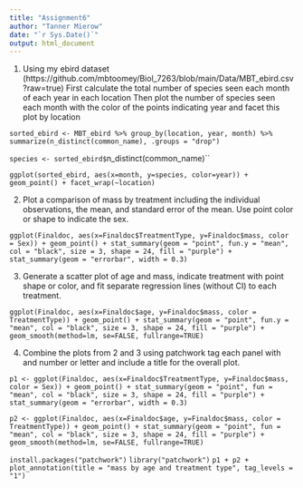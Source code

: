 ```yaml
---
title: "Assignment6"
author: "Tanner Mierow"
date: "`r Sys.Date()`"
output: html_document
---
```

1. Using my ebird dataset (https://github.com/mbtoomey/Biol_7263/blob/main/Data/MBT_ebird.csv?raw=true)
First calculate the total number of species seen each month of each year in each location
Then plot the number of species seen each month with the color of the points indicating year and facet this plot by location

`sorted_ebird <- MBT_ebird %>% group_by(location, year, month) %>% summarize(n_distinct(common_name), .groups = "drop")`

`species <- sorted_ebird$`n_distinct(common_name)``

`ggplot(sorted_ebird, aes(x=month, y=species, color=year)) + geom_point() + facet_wrap(~location)`

2. Plot a comparison of mass by treatment including the individual observations, the mean, and standard error of the mean. Use point color or shape to indicate the sex.

`ggplot(Finaldoc, aes(x=Finaldoc$TreatmentType, y=Finaldoc$mass, color = Sex)) + geom_point() + stat_summary(geom = "point", fun.y = "mean", col = "black", size = 3, shape = 24, fill = "purple") +  stat_summary(geom = "errorbar", width = 0.3)`
  
3. Generate a scatter plot of age and mass, indicate treatment with point shape or color, and fit separate regression lines (without CI) to each treatment.

`ggplot(Finaldoc, aes(x=Finaldoc$age, y=Finaldoc$mass, color = TreatmentType)) + geom_point() + stat_summary(geom = "point", fun.y = "mean", col = "black", size = 3, shape = 24, fill = "purple") + geom_smooth(method=lm, se=FALSE, fullrange=TRUE)`

4. Combine the plots from 2 and 3 using patchwork tag each panel with and number or letter and include a title for the overall plot.

`p1 <- ggplot(Finaldoc, aes(x=Finaldoc$TreatmentType, y=Finaldoc$mass, color = Sex)) + geom_point() + stat_summary(geom = "point", fun = "mean", col = "black", size = 3, shape = 24, fill = "purple") +  stat_summary(geom = "errorbar", width = 0.3)`

`p2 <- ggplot(Finaldoc, aes(x=Finaldoc$age, y=Finaldoc$mass, color = TreatmentType)) + geom_point() + stat_summary(geom = "point", fun = "mean", col = "black", size = 3, shape = 24, fill = "purple") + geom_smooth(method=lm, se=FALSE, fullrange=TRUE)`

`install.packages("patchwork")`
`library("patchwork")`
`p1 + p2 + plot_annotation(title = "mass by age and treatment type", tag_levels = "1")`






